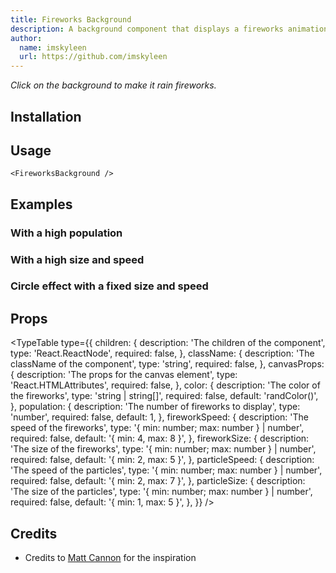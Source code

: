 ```yaml
---
title: Fireworks Background
description: A background component that displays a fireworks animation.
author:
  name: imskyleen
  url: https://github.com/imskyleen
---
```


<ComponentPreview name="fireworks-background-demo" />

_Click on the background to make it rain fireworks._

## Installation

<ComponentInstallation name="fireworks-background" />

## Usage

```tsx
<FireworksBackground />
```

## Examples

### With a high population

<ComponentPreview name="fireworks-background-population-demo" />

### With a high size and speed

<ComponentPreview name="fireworks-background-size-speed-demo" />

### Circle effect with a fixed size and speed

<ComponentPreview name="fireworks-background-fix-size-speed-demo" />

## Props

<TypeTable
  type={{
    children: {
      description: 'The children of the component',
      type: 'React.ReactNode',
      required: false,
    },
    className: {
      description: 'The className of the component',
      type: 'string',
      required: false,
    },
    canvasProps: {
      description: 'The props for the canvas element',
      type: 'React.HTMLAttributes<HTMLCanvasElement>',
      required: false,
    },
    color: {
      description: 'The color of the fireworks',
      type: 'string | string[]',
      required: false,
      default: 'randColor()',
    },
    population: {
      description: 'The number of fireworks to display',
      type: 'number',
      required: false,
      default: 1,
    },
    fireworkSpeed: {
      description: 'The speed of the fireworks',
      type: '{ min: number; max: number } | number',
      required: false,
      default: '{ min: 4, max: 8 }',
    },
    fireworkSize: {
      description: 'The size of the fireworks',
      type: '{ min: number; max: number } | number',
      required: false,
      default: '{ min: 2, max: 5 }',
    },
    particleSpeed: {
      description: 'The speed of the particles',
      type: '{ min: number; max: number } | number',
      required: false,
      default: '{ min: 2, max: 7 }',
    },
    particleSize: {
      description: 'The size of the particles',
      type: '{ min: number; max: number } | number',
      required: false,
      default: '{ min: 1, max: 5 }',
    },
  }}
/>

## Credits

- Credits to [Matt Cannon](https://codepen.io/matt-cannon/pen/YPKGBGm) for the inspiration
